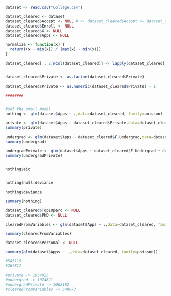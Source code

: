 ```r
dataset <- read.csv("College.csv")

dataset_cleared <- dataset
dataset_cleared$Accept <- NULL # <- dataset_cleared$Accept <- dataset_cleared$Enroll <- NULL
dataset_cleared$Enroll <- NULL
dataset_cleared$X <- NULL
dataset_cleared$Apps <- NULL

normalize <- function(x) {
  return((x - min(x)) / (max(x) - min(x)))
}

dataset_cleared[ , 2:ncol(dataset_cleared)] <- lapply(dataset_cleared[ , 2:ncol(dataset_cleared)], normalize)


dataset_cleared$Private <- as.factor(dataset_cleared$Private)

dataset_cleared$Private <- as.numeric(dataset_cleared$Private) - 1

########


#set the small model
nothing <- glm(dataset$Apps ~ .,data=dataset_cleared, family=poisson)

private <- glm(dataset$Apps ~ dataset_cleared$Private,data=dataset_cleared, family=poisson)
summary(private)

undergrad <- glm(dataset$Apps ~ dataset_cleared$F.Undergrad,data=dataset_cleared, family=poisson)
summary(undergrad)

undergradPrivate <- glm(dataset$Apps ~ dataset_cleared$F.Undergrad + dataset_cleared$Private,data=dataset_cleared, family=poisson)
summary(undergradPrivate)


nothing$aic


nothing$null.deviance

nothing$deviance

summary(nothing)

dataset_cleared$Top10perc <- NULL
dataset_cleared$PhD <- NULL

clearedFromVariables <- glm(dataset$Apps ~ .,data=dataset_cleared, family=poisson)

summary(clearedFromVariables)

dataset_cleared$Personal <- NULL

summary(glm(dataset$Apps ~ .,data=dataset_cleared, family=poisson))

#545119
#267817

#private -> 1934025
#undergrad -> 1074621
#undergradPrivate -> 1062182
#clearedFromVariables -> 549073
```
